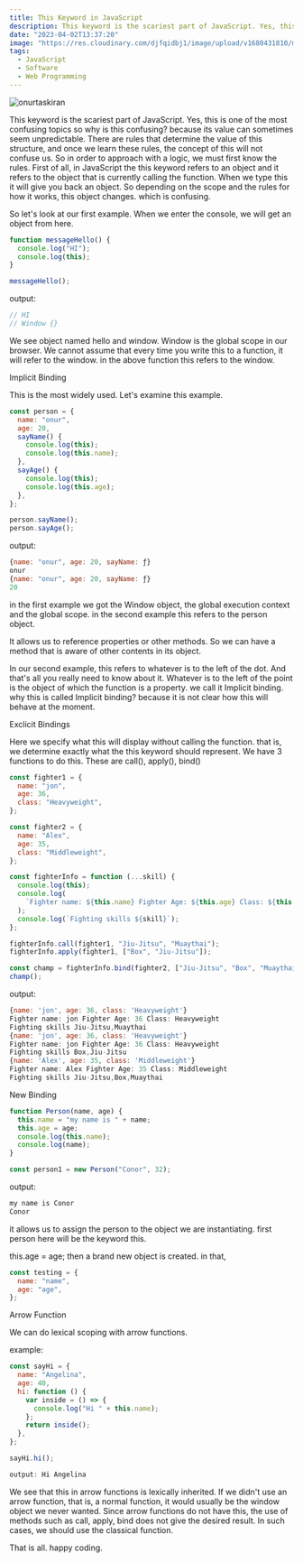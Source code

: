 ```yaml
---
title: This Keyword in JavaScript
description: This keyword is the scariest part of JavaScript. Yes, this is one of the most confusing topics so why is this confusing? because its value can sometimes seem unpredictable.
date: "2023-04-02T13:37:20"
image: "https://res.cloudinary.com/djfqidbj1/image/upload/v1680431810/mdp31cawouu3jygdd2aw.jpg"
tags:
  - JavaScript
  - Software
  - Web Programming
---
```


<img
  className="w-full rounded-xl"
  src="https://res.cloudinary.com/djfqidbj1/image/upload/v1680431810/mdp31cawouu3jygdd2aw.jpg"
  alt="onurtaskiran"
/>

This keyword is the scariest part of JavaScript. Yes, this is one of the most confusing topics so why is this confusing? because its value can sometimes seem unpredictable. There are rules that determine the value of this structure, and once we learn these rules, the concept of this will not confuse us. So in order to approach with a logic, we must first know the rules. First of all, in JavaScript the this keyword refers to an object and it refers to the object that is currently calling the function. When we type this it will give you back an object. So depending on the scope and the rules for how it works, this object changes. which is confusing.

So let's look at our first example. When we enter the console, we will get an object from here.

```javascript
function messageHello() {
  console.log("HI");
  console.log(this);
}

messageHello();
```

output:

```javascript
// HI
// Window {}
```

We see object named hello and window. Window is the global scope in our browser. We cannot assume that every time you write this to a function, it will refer to the window. in the above function this refers to the window.

Implicit Binding

This is the most widely used. Let's examine this example.

```javascript
const person = {
  name: "onur",
  age: 20,
  sayName() {
    console.log(this);
    console.log(this.name);
  },
  sayAge() {
    console.log(this);
    console.log(this.age);
  },
};

person.sayName();
person.sayAge();
```

output:

```javascript
{name: "onur", age: 20, sayName: ƒ}
onur
{name: "onur", age: 20, sayName: ƒ}
20
```

in the first example we got the Window object, the global execution context and the global scope. in the second example this refers to the person object.

It allows us to reference properties or other methods. So we can have a method that is aware of other contents in its object.

In our second example, this refers to whatever is to the left of the dot. And that's all you really need to know about it. Whatever is to the left of the point is the object of which the function is a property. we call it Implicit binding. why this is called Implicit binding? because it is not clear how this will behave at the moment.

Exclicit Bindings

Here we specify what this will display without calling the function. that is, we determine exactly what the this keyword should represent. We have 3 functions to do this. These are call(), apply(), bind()

```javascript
const fighter1 = {
  name: "jon",
  age: 36,
  class: "Heavyweight",
};

const fighter2 = {
  name: "Alex",
  age: 35,
  class: "Middleweight",
};

const fighterInfo = function (...skill) {
  console.log(this);
  console.log(
    `Fighter name: ${this.name} Fighter Age: ${this.age} Class: ${this.class}`,
  );
  console.log(`Fighting skills ${skill}`);
};

fighterInfo.call(fighter1, "Jiu-Jitsu", "Muaythai");
fighterInfo.apply(fighter1, ["Box", "Jiu-Jitsu"]);

const champ = fighterInfo.bind(fighter2, ["Jiu-Jitsu", "Box", "Muaythai"]);
champ();
```

output:

```javascript
{name: 'jon', age: 36, class: 'Heavyweight'}
Fighter name: jon Fighter Age: 36 Class: Heavyweight
Fighting skills Jiu-Jitsu,Muaythai
{name: 'jon', age: 36, class: 'Heavyweight'}
Fighter name: jon Fighter Age: 36 Class: Heavyweight
Fighting skills Box,Jiu-Jitsu
{name: 'Alex', age: 35, class: 'Middleweight'}
Fighter name: Alex Fighter Age: 35 Class: Middleweight
Fighting skills Jiu-Jitsu,Box,Muaythai
```

New Binding

```javascript
function Person(name, age) {
  this.name = "my name is " + name;
  this.age = age;
  console.log(this.name);
  console.log(name);
}

const person1 = new Person("Conor", 32);
```

output:

```javascript
my name is Conor
Conor
```

it allows us to assign the person to the object we are instantiating. first person here will be the keyword this.

this.age = age; then a brand new object is created. in that,

```javascript
const testing = {
  name: "name",
  age: "age",
};
```

Arrow Function

We can do lexical scoping with arrow functions.

example:

```javascript
const sayHi = {
  name: "Angelina",
  age: 40,
  hi: function () {
    var inside = () => {
      console.log("Hi " + this.name);
    };
    return inside();
  },
};

sayHi.hi();
```

```javascript
output: Hi Angelina
```

We see that this in arrow functions is lexically inherited. If we didn't use an arrow function, that is, a normal function, it would usually be the window object we never wanted. Since arrow functions do not have this, the use of methods such as call, apply, bind does not give the desired result. In such cases, we should use the classical function.

That is all. happy coding.

